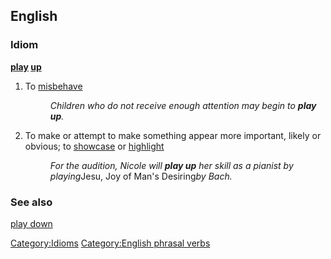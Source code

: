==English==

===Idiom===
'''[[play]] [[up]]'''

# {{context|UK}} To [[misbehave]]
#: ''Children who do not receive enough attention may begin to '''play up'''.'' 
# To make or attempt to make something appear more important, likely or obvious; to [[showcase]] or [[highlight]]
#:''For the audition, Nicole will '''play up''' her skill as a pianist by playing ''Jesu, Joy of Man's Desiring'' by Bach.''

===See also===
[[play down]]

[[Category:Idioms]]
[[Category:English phrasal verbs]]